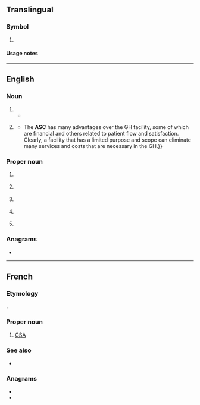 {{also|asc|ásc}}
==Translingual==

===Symbol===
{{mul-symbol}}

# {{ISO 3166|1|3|exr=1|Ascension Island}}
#: {{syn|mul|AC|qq1={{w|ISO 3166-1 alpha-2|alpha-2}}}}

====Usage notes====
{{ISO 3166/exr|the {{w|Universal Postal Union}}|assigning a stamp issuing area}}

----

==English==

===Noun===
{{en-noun}}

# {{initialism of|en|[[altered]] [[state]] of [[consciousness]]}}
#* {{quote-text|en|year=2005|author=Michael J. Gilmour|title=Call Me the Seeker|page=244|passage=Ravers listen to technomusic at home, and some have commented that certain tracks of music can elicit '''ASC''' similar to the ones experienced at raves.}}
# {{lb|en|medicine}} {{initialism of|en|ambulatory surgery center}}
#* {{quote-book|en|year=2000|title=Ambulatory Anorectal Surgery|author=Michael Lavan|editors=H. Randolph Bailey; Michael J. Snyder|chapter=Facilities for Ambulatory Surgery. Part A: The Freestanding Ambulatory Surgery Center|publisher=Springer|isbn=0387986030|page={{gbooks|VufdwFnykCMC|1|ASC}}|passage=The ambulatory surgery center ('''ASC''') differs from the general hospital (GH) in several respects. {{...}} The '''ASC''' has many advantages over the GH facility, some of which are financial and others related to patient flow and satisfaction. Clearly, a facility that has a limited purpose and scope can eliminate many services and costs that are necessary in the GH.}}

===Proper noun===
{{en-proper noun}}

# {{lb|en|Australia}} {{initialism of|en|{{w|Australian Sports Commission}}}}
# {{lb|en|Canada}} {{initialism of|en|{{w|Advertising Standards Canada}}}}
# {{lb|en|UK}} {{initialism of|en|{{w|Association of Speakers Clubs}}}}
# {{lb|en|UK}} {{initialism of|en|{{w|Avon and Somerset Constabulary}}}}
# {{lb|en|computing}} {{abbreviation of|en|ASCII}}

===Anagrams===
* {{anagrams|en|a=acs|A/Cs|ACS|ACs|CAS|CSA|Cas|Cas.|SAC|SCA|Sac|a/cs|acs|cas|cas'|sac}}

----

==French==

===Etymology===
{{initialism|fr|[[Agence spatiale canadienne]]||[[Canadian Space Agency]]}}.

===Proper noun===
{{fr-proper noun|f}}

# [[CSA]] {{gloss|Canadian Space Agency}}

===See also===
* {{pedia|lang=fr|Agence spatiale canadienne}}

===Anagrams===
* {{l|fr|cas}}
* {{l|fr|sac}}